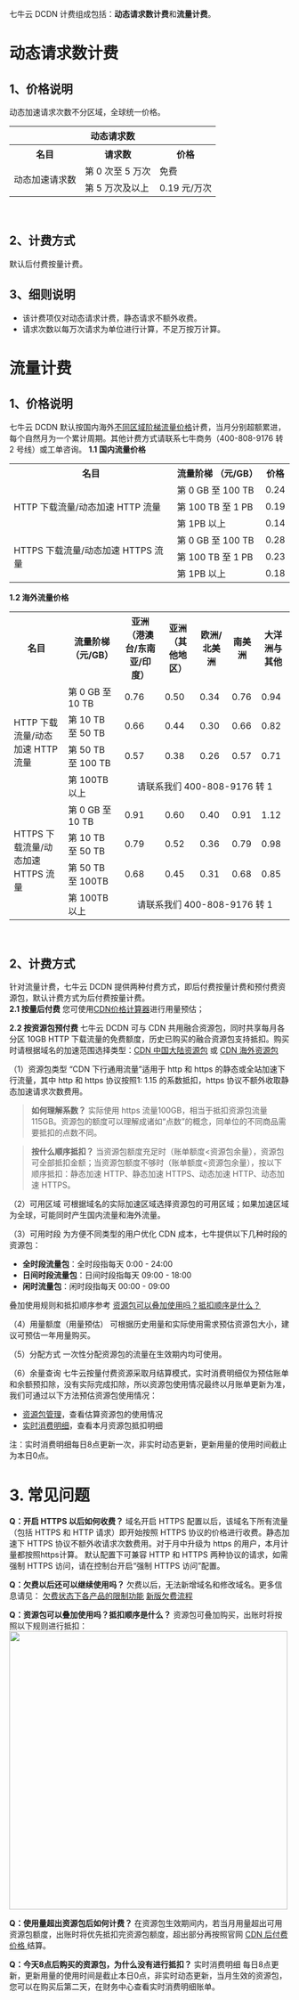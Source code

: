 七牛云 DCDN 计费组成包括：**动态请求数计费**和**流量计费**。

# 动态请求数计费
## 1、价格说明
动态加速请求次数不分区域，全球统一价格。
<table>	<tr>	<th colspan = "3">动态请求数</th>	</tr>	<tr>	<th>名目</th>	<th>请求数</th>	<th>价格</th>	</tr>	<tr>		<td rowspan = "2">动态加速请求数</td>		<td>第 0 次至 5 万次</td>		<td>免费</td>	</tr>	<tr>		<td>第 5 万次及以上</td>		<td>0.19 元/万次</td>	</tr></table>

<br>

## 2、计费方式
默认后付费按量计费。

## 3、细则说明
- 该计费项仅对动态请求计费，静态请求不额外收费。
- 请求次数以每万次请求为单位进行计算，不足万按万计算。


# 流量计费
## 1、价格说明
七牛云 DCDN 默认按国内海外[不同区域阶梯流量价格](https://www.qiniu.com/prices/qcdn)计费，当月分别超额累进，每个自然月为一个累计周期。其他计费方式请联系七牛商务（400-808-9176 转 2 号线）或工单咨询。
**1.1 国内流量价格**

<table>		<tr>	    <th>名目</th>	    <th>流量阶梯		（元/GB）</th>	    <th>价格</th>  	</tr >	<tr >	    <td rowspan="4" vertical-align:='middle'>HTTP 下载流量/动态加速 HTTP 流量</td>	    	</tr>	<tr>	    <td>第 0 GB 至 100 TB</td>	    <td>0.24</td>	</tr>	<tr>	    <td>第 100 TB 至 1 PB</td>	    <td>0.19</td>	</tr>	<tr>	    <td>第 1PB 以上</td>	    <td>0.14</td>	</tr>	<tr>	    <td rowspan="3" valian='middle'>HTTPS 下载流量/动态加速 HTTPS 流量</td>	    <td>第 0 GB 至 100 TB</td>	    <td>0.28</td>	</tr>	<tr>	    <td>第 100 TB 至 1 PB</td>	    <td>0.23</td>	</tr>	<tr>	    <td>第 1PB 以上</td>	    <td>0.18</td>	</tr></table>

**1.2 海外流量价格**
<table><tr>	    <th>名目</th>	    <th>流量阶梯		（元/GB）</th>			<th>亚洲（港澳台/东南亚/印度）</th>			<th>亚洲（其他地区）</th>			<th>欧洲/北美洲</th>			<th>南美洲</th>			<th>大洋洲与其他</th>  	</tr >	<tr >	    <td rowspan="5" valian='middle'>HTTP 下载流量/动态加速 HTTP 流量</td>	   	</tr>	<tr>	    <td>第 0 GB 至 10 TB</td>	    <td>0.76</td>			<td>0.50</td>			<td>0.34</td>			<td>0.76</td>			<td>0.94</td>	</tr>	<tr>	    <td>第 10 TB 至 50 TB</td>	    <td>0.66</td>			<td>0.44</td>			<td>0.30</td>			<td>0.66</td>			<td>0.82</td>	</tr>	<tr>	    <td>第 50 TB 至 100 TB</td>	    <td>0.57</td>			<td>0.38</td>			<td>0.26</td>			<td>0.57</td>			<td>0.71</td>	</tr>	<tr>	    <td>第 100TB 以上</td>	    <td colspan="5" align='center'>请联系我们 400-808-9176 转 1</td>	</tr>	<tr>	    <td rowspan="4" valian='middle'>HTTPS 下载流量/动态加速 HTTPS 流量</td>	    <td>第 0 GB 至 10 TB</td>	    <td>0.91</td>			<td>0.60</td>			<td>0.40</td>			<td>0.91</td>			<td>1.12</td>	</tr>	<tr>	    <td>第 10 TB 至 50 TB</td>	    <td>0.79</td>			<td>0.52</td>			<td>0.36</td>			<td>0.79</td>			<td>0.98</td>	</tr>	<tr>	    <td>第 50 TB 至 100TB</td>	    <td>0.68</td>			<td>0.45</td>			<td>0.31</td>			<td>0.68</td>			<td>0.85</td>	</tr>	<tr>	    <td>第 100TB 以上</td>	    <td colspan="5" align='center'>请联系我们 400-808-9176 转 1</td>	</tr></table>

<br>

## 2、计费方式
针对流量计费，七牛云 DCDN 提供两种付费方式，即后付费按量计费和预付费资源包，默认计费方式为后付费按量计费。
<br>
**2.1 按量后付费**
您可使用[CDN价格计算器](https://www.qiniu.com/prices/qcdn?tab=calc)进行用量预估；

**2.2 按资源包预付费**
七牛云 DCDN 可与 CDN 共用融合资源包，同时共享每月各分区 10GB HTTP 下载流量的免费额度，历史已购买的融合资源包支持抵扣。购买时请根据域名的加速范围选择类型：[CDN 中国大陆资源包](https://qmall.qiniu.com/template/NTI?spec_combo=MTk0OA) 或 [CDN 海外资源包](https://qmall.qiniu.com/template/NTU?ref=category&spec_combo=MjEzNA)

（1）资源包类型
“CDN 下行通用流量”适用于 http 和 https 的静态或全站加速下行流量，其中 http 和 https 协议按照1: 1.15 的系数抵扣，https 协议不额外收取静态加速请求次数费用。
> **如何理解系数？** 实际使用 https 流量100GB，相当于抵扣资源包流量115GB。资源包的额度可以理解成诸如“点数”的概念，同单位的不同商品需要抵扣的点数不同。

> **按什么顺序抵扣？** 当资源包额度充足时（账单额度<资源包余量），资源包可全部抵扣金额；当资源包额度不够时（账单额度<资源包余量），按以下顺序抵扣：静态加速 HTTP、静态加速 HTTPS、动态加速 HTTP、动态加速 HTTPS。

（2）可用区域
可根据域名的实际加速区域选择资源包的可用区域；如果加速区域为全球，可能同时产生国内流量和海外流量。

（3）可用时段
为方便不同类型的用户优化 CDN 成本，七牛提供以下几种时段的资源包：

- **全时段流量包**：全时段指每天 0:00 - 24:00
- **日间时段流量包**：日间时段指每天 09:00 - 18:00
- **闲时流量包**：闲时段指每天 00:00 - 09:00

叠加使用规则和抵扣顺序参考 <a href="#Q3">资源包可以叠加使用吗？抵扣顺序是什么？</a>

（4）用量额度（用量预估）
可根据历史用量和实际使用需求预估资源包大小，建议可预估一年用量购买。

（5）分配方式
一次性分配资源包的流量在生效期内均可使用。


（6）余量查询
七牛云按量付费资源采取月结算模式，实时消费明细仅为预估账单和余额预扣除，没有实际完成扣除，所以资源包使用情况最终以月账单更新为准，我们可通过以下方法预估资源包使用情况：
- [资源包管理](https://portal.qiniu.com/financial/orders/respack-mgr/current)，查看估算资源包的使用情况
- [实时消费明细](https://portal.qiniu.com/financial/bills/estimated-consume)，查看本月资源包抵扣明细

注：实时消费明细每日8点更新一次，非实时动态更新，更新用量的使用时间截止为本日0点。



# 3. 常见问题
<div id="Q1"></div>

 **Q：开启 HTTPS 以后如何收费？**
域名开启 HTTPS 配置以后，该域名下所有流量（包括 HTTPS 和 HTTP 请求）即开始按照 HTTPS 协议的价格进行收费。静态加速下 HTTPS 协议不额外收请求次数费用。对于月中升级为 https 的用户，本月计量都按照https计算。
默认配置下可兼容 HTTP 和 HTTPS 两种协议的请求，如需强制 HTTPS 访问，请在控制台开启“强制 HTTPS 访问”配置。

<div id="Q2"></div>

**Q：欠费以后还可以继续使用吗？**
欠费以后，无法新增域名和修改域名。更多信息请见：
[欠费状态下各产品的限制功能](https://developer.qiniu.com/af/manual/6650/owe-the-protection-limit-function)
[新版欠费流程](https://developer.qiniu.com/af/kb/5996/new-owe-the-process-description)

<div id="Q3"></div>

**Q：资源包可以叠加使用吗？抵扣顺序是什么？**
资源包可叠加购买，出账时将按照以下规则进行抵扣：
<img src ="https://dn-odum9helk.qbox.me/FiDJc7qCvgUYYjQ_YpRpljIwEbwY" width=500>
<div id="Q4"></div>

**Q：使用量超出资源包后如何计费？**
在资源包生效期间内，若当月用量超出可用资源包额度，出账时将优先抵扣完资源包额度，超出部分再按照官网 [CDN 后付费价格 ](https://www.qiniu.com/prices)结算。 

<div id="Q5"></div>

**Q：今天8点后购买的资源包，为什么没有进行抵扣？**
实时消费明细 每日8点更新，更新用量的使用时间是截止本日0点，非实时动态更新，当月生效的资源包，您可以在购买后第二天，在财务中心查看实时消费明细账单。



